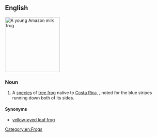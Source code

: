 ==English==
[[Image:Phrynohyas resinifictrix.jpg|180px|thumb|right|A young Amazon milk frog]]
{{wikipedia}}
{{wikispecies|Agalychnis annae}}
===Noun===
{{en-noun|head=[[blue]]-[[sided]] [[leaf]] [[frog]]}}

# A [[species]] of [[tree frog]] native to [[Costa Rica]], {{taxlink|Agalychnis annae|species}}, noted for the blue stripes running down both of its sides.

====Synonyms====
* [[yellow-eyed leaf frog]]

[[Category:en:Frogs]]